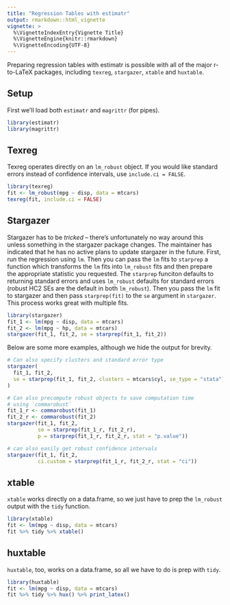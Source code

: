 ```yaml
---
title: "Regression Tables with estimatr"
output: rmarkdown::html_vignette
vignette: >
  %\VignetteIndexEntry{Vignette Title}
  %\VignetteEngine{knitr::rmarkdown}
  %\VignetteEncoding{UTF-8}
---
```


Preparing regression tables with estimatr is possible with all of the major r-to-LaTeX packages, including `texreg`, `stargazer`, `xtable` and `huxtable`.

## Setup

First we'll load both `estimatr` and `magrittr` (for pipes).

```r
library(estimatr)
library(magrittr)
```

## Texreg

Texreg operates directly on an `lm_robust` object. If you would like standard errors instead of confidence intervals, use `include.ci = FALSE`.

```r
library(texreg)
fit <- lm_robust(mpg ~ disp, data = mtcars)
texreg(fit, include.ci = FALSE)
```

## Stargazer

Stargazer has to be *tricked* -- there's unfortunately no way around this unless something in the stargazer package changes. The maintainer has indicated that he has no active plans to update stargazer in the future. First, run the regression using `lm`. Then you can pass the `lm` fits to `starprep` a function which transforms the `lm` fits into `lm_robust` fits and then prepare the appropriate statistic you requested. The `starprep` funciton defaults to returning standard errors and uses `lm_robust` defaults for standard errors (robust HC2 SEs are the default in both `lm_robust`).  Then you pass the `lm` fit to stargazer and then pass `starprep(fit)` to the `se` argument in `stargazer`. This process works great with multiple fits.

```r
library(stargazer)
fit_1 <- lm(mpg ~ disp, data = mtcars)
fit_2 <- lm(mpg ~ hp, data = mtcars)
stargazer(fit_1, fit_2, se = starprep(fit_1, fit_2))
```

Below are some more examples, although we hide the output for brevity.

```r
# Can also specify clusters and standard error type
stargazer(
  fit_1, fit_2,
  se = starprep(fit_1, fit_2, clusters = mtcars$cyl, se_type = "stata")
)

# Can also precompute robust objects to save computation time
# using `commarobust`
fit_1_r <- commarobust(fit_1)
fit_2_r <- commarobust(fit_2)
stargazer(fit_1, fit_2,
          se = starprep(fit_1_r, fit_2_r),
          p = starprep(fit_1_r, fit_2_r, stat = "p.value"))

# can also easily get robust confidence intervals
stargazer(fit_1, fit_2,
          ci.custom = starprep(fit_1_r, fit_2_r, stat = "ci"))
```

## xtable

`xtable` works directly on a data.frame, so we just have to prep the `lm_robust` output with the `tidy` function.

```r
library(xtable)
fit <- lm(mpg ~ disp, data = mtcars)
fit %>% tidy %>% xtable()
```

## huxtable

`huxtable`, too, works on a data.frame, so all we have to do is prep with `tidy`.

```r
library(huxtable)
fit <- lm(mpg ~ disp, data = mtcars)
fit %>% tidy %>% hux() %>% print_latex()
```




